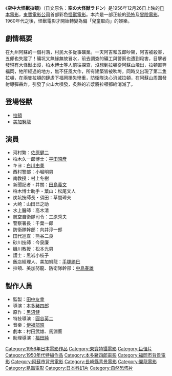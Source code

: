 {{Infobox Film
| name               = 空中大怪獸拉頓
| original_name      = 空の大怪獣ラドン
| image              = Rodan poster.jpg
| caption            = 
| director           = [[本多豬四郎|本多豬四郎]]
| producer           = [[田中友幸|田中友幸]]
| writer             = 村田武雄、馬淵薰
| starring           = [[佐原健二|佐原健二]]<br>[[平田昭彥|平田昭彥]]<br>[[白川由美|白川由美]]<br>[[小堀明男|小堀明男]]
| music              = [[伊福部昭|伊福部昭]]
| narrator           = 
| cinematography     = 芦田勇
| editing            = 岩下廣一
| production_company = [[東寶電影公司|東寶]]
| distributor        = 
| released           = 1956年12月26日
| runtime            = 82分鐘
| country            = {{JPN}}
| language           = 日語
| budget             = 
| gross              = 
| preceded_by        = 
| followed_by        = [[三大怪獸_地球最大決戰|三大怪獸 地球最大決戰]]
| website            = 
| amg_id             = 
| imdb_id            = 
| cn_name            = 
| hk_name            = 
| tw_name            = 飛天大怪獸
}}
《'''空中大怪獸拉頓'''》（日文原名：'''空の大怪獣ラドン'''）是1956年12月26日上映的[[日本|日本]][[電影|電影]]，[[東寶電影公司|東寶電影公司]]首部彩色[[怪獸電影|怪獸電影]]。本片是一部正統的[[恐怖片|恐怖]]及[[冒險電影|冒險電影]]，1960年代之後，怪獸電影才開始轉變為偏「兒童取向」的娛樂。

== 劇情概要 ==
在九州阿蘇的一個村落，村民大多從事礦業。一天阿吉和五郎吵架，阿吉被殺害，五郎也失蹤了！礦坑又無緣無故冒水，前去調查的礦工與警察也遭到殺害，目擊者發現有大怪獸出沒，柏木博士等人前往探查，沒想到拉頓從阿蘇山飛出，拉頓直奔福岡，牠所經過的地方，無不狂風大作，所有建築皆被吹垮，同時又出現了第二隻拉頓，在兩隻拉頓的肆虐下福岡損失慘重，防衛隊決心消滅拉頓，在阿蘇山周圍發射導彈轟炸，引發了火山大噴發，炙熱的岩漿將拉頓都給消滅了。

== 登場怪獸 ==
*[[拉頓_(特攝怪獸)|拉頓]]
*[[美加基拉斯|美加努龍]]

== 演員 ==
* 河村繁：[[佐原健二|佐原健二]]
* 柏木久一郎博士：[[平田昭彥|平田昭彥]]
* キヨ：[[白川由美|白川由美]]
* 西村警部：小堀明男
* 南教授：村上冬樹
* 新聞記者・井關：[[田島義文|田島義文]]
* 柏木博士助手・葉山：松尾文人
* 炭坑技師長・須田：草間璋夫
* 大崎：山田巳之助
* 水上醫師：高木清
* 航空自衛隊司令：三原秀夫
* 警察署長：千葉一郎
* 防衛隊幹部：向井淳一郎
* 田代巡查：熊谷二良
* 砂川技師：今泉廉
* 磯川教授：松本光男
* 護士：黑岩小枝子
* 飯店經理人、美加努龍：[[手塚勝巳|手塚勝巳]] 
* 拉頓、美加努龍、防衛隊幹部：[[中島春雄|中島春雄]]

== 製作人員 ==
* 監製：[[田中友幸|田中友幸]]
* 導演：[[本多豬四郎|本多豬四郎]]
* 原作：[[黑沼健|黑沼健]]
* 特技導演：[[圓谷英二|圓谷英二]]
* 音樂：[[伊福部昭|伊福部昭]]
* 劇本：村田武雄、馬淵薰
* 助理導演：[[福田純|福田純]]

{{本多豬四郎監督作品}} 
{{DEFAULTSORT:Sora no daikaiju radon}}
[[Category:1956年日本電影作品|Category:1956年日本電影作品]]
[[Category:東寶特攝電影|Category:東寶特攝電影]]
[[Category:巨怪片|Category:巨怪片]]
[[Category:1950年代特攝作品|Category:1950年代特攝作品]]
[[Category:本多豬四郎電影|Category:本多豬四郎電影]]
[[Category:福岡市背景電影|Category:福岡市背景電影]]
[[Category:阿蘇市背景電影|Category:阿蘇市背景電影]]
[[Category:長崎縣背景電影|Category:長崎縣背景電影]]
[[Category:翼龍電影|Category:翼龍電影]]
[[Category:昆蟲電影|Category:昆蟲電影]]
[[Category:日本科幻片|Category:日本科幻片]]
[[Category:自然恐怖片|Category:自然恐怖片]]